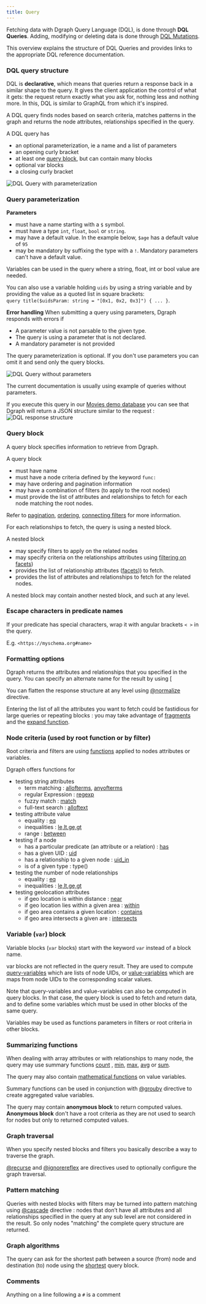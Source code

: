 ```yaml
---
title: Query
---
```


Fetching data with Dgraph Query Language (DQL), is done through **DQL Queries**.
Adding, modifying or deleting data is done through
[DQL Mutations](./dql-mutation).

This overview explains the structure of DQL Queries and provides links to the
appropriate DQL reference documentation.

### DQL query structure

DQL is **declarative**, which means that queries return a response back in a
similar shape to the query. It gives the client application the control of what
it gets: the request return exactly what you ask for, nothing less and nothing
more. In this, DQL is similar to GraphQL from which it's inspired.

A DQL query finds nodes based on search criteria, matches patterns in the graph
and returns the node attributes, relationships specified in the query.

A DQL query has

- an optional parameterization, ie a name and a list of parameters
- an opening curly bracket
- at least one [query block](./#query-block), but can contain many blocks
- optional var blocks
- a closing curly bracket

![DQL Query with parameterization](/images/dql-syntax/query-syntax-1.png)

### Query parameterization

**Parameters**

- must have a name starting with a `$` symbol.
- must have a type `int`, `float`, `bool` or `string`.
- may have a default value. In the example below, `$age` has a default value of
  `95`
- may be mandatory by suffixing the type with a `!`. Mandatory parameters can't
  have a default value.

Variables can be used in the query where a string, float, int or bool value are
needed.

You can also use a variable holding `uids` by using a string variable and by
providing the value as a quoted list in square brackets:  
`query title($uidsParam: string = "[0x1, 0x2, 0x3]") { ... }`.

**Error handling** When submitting a query using parameters, Dgraph responds
with errors if

- A parameter value is not parsable to the given type.
- The query is using a parameter that is not declared.
- A mandatory parameter is not provided

The query parameterization is optional. If you don't use parameters you can omit
it and send only the query blocks.

![DQL Query without parameters](/images/dql-syntax/query-syntax-2.png)

<Note>
  The current documentation is usually using example of queries without
  parameters.
</Note>

If you execute this query in our [Movies demo database](./graphql-fundamentals)
you can see that Dgraph will return a JSON structure similar to the request :
![DQL response structure](/images/dql-syntax/query-syntax-3.png)

### Query block

A query block specifies information to retrieve from Dgraph.

A query block

- must have name
- must have a node criteria defined by the keyword `func:`
- may have ordering and pagination information
- may have a combination of filters (to apply to the root nodes)
- must provide the list of attributes and relationships to fetch for each node
  matching the root nodes.

Refer to [pagination](./pagination), [ordering](./sorting),
[connecting filters](./connecting-filters) for more information.

For each relationships to fetch, the query is using a nested block.

A nested block

- may specify filters to apply on the related nodes
- may specify criteria on the relationships attributes using
  [filtering on facets](./query-language/facets.md#filtering-on-facets))
- provides the list of relationship attributes
  ([facets](/query-language/facets))) to fetch.
- provides the list of attributes and relationships to fetch for the related
  nodes.

A nested block may contain another nested block, and such at any level.

### Escape characters in predicate names

If your predicate has special characters, wrap it with angular brackets `< >` in
the query.

E.g. `<https://myschema.org#name>  `

### Formatting options

Dgraph returns the attributes and relationships that you specified in the query.
You can specify an alternate name for the result by using [

You can flatten the response structure at any level using
[@normalize](/query-language/normalize-directive) directive.

Entering the list of all the attributes you want to fetch could be fastidious
for large queries or repeating blocks : you may take advantage of
[fragments](./query-language/fragments) and the
[expand function](./query-language/expand-predicates).

### Node criteria (used by root function or by filter)

Root criteria and filters are using [functions](./functions) applied to nodes
attributes or variables.

Dgraph offers functions for

- testing string attributes
  - term matching : [allofterms](./functions.md#allofterms),
    [anyofterms](./functions.md#anyofterms)
  - regular Expression : [regexp](./functions.md#regular-expressions)
  - fuzzy match : [match](./functions.md#fuzzy-matching)
  - full-text search : [alloftext](./functions.md#full-text-search)
- testing attribute value
  - equality : [eq](./functions.md#equal-to)
  - inequalities :
    [le,lt,ge,gt](./functions.md#less-than-less-than-or-equal-to-greater-than-and-greater-than-or-equal-to)
  - range : [between](./functions.md#between)
- testing if a node
  - has a particular predicate (an attribute or a relation) :
    [has](./functions.md#has)
  - has a given UID : [uid](./functions.md#uid)
  - has a relationship to a given node : [uid_in](./functions.md#uid_in)
  - is of a given type : type()
- testing the number of node relationships
  - equality : [eq](./functions.md#equal-to)
  - inequalities :
    [le,lt,ge,gt](./functions.md#less-than-less-than-or-equal-to-greater-than-and-greater-than-or-equal-to)
- testing geolocation attributes
  - if geo location is within distance : [near](./functions.md#near)
  - if geo location lies within a given area : [within](./functions.md#within)
  - if geo area contains a given location : [contains](./functions.md#contains)
  - if geo area intersects a given are : [intersects](./functions.md#intersects)

### Variable (`var`) block

Variable blocks (`var` blocks) start with the keyword `var` instead of a block
name.

var blocks are not reflected in the query result. They are used to compute
[query-variables](./query-variables) which are lists of node UIDs, or
[value-variables](./value-variables) which are maps from node UIDs to the
corresponding scalar values.

Note that query-variables and value-variables can also be computed in query
blocks. In that case, the query block is used to fetch and return data, and to
define some variables which must be used in other blocks of the same query.

Variables may be used as functions parameters in filters or root criteria in
other blocks.

### Summarizing functions

When dealing with array attributes or with relationships to many node, the query
may use summary functions [count](./query-language/count) ,
[min](./query-language/aggregation.md#min),
[max](./query-language/aggregation.md#max),
[avg](./query-language/aggregation.md#sum-and-avg) or
[sum](./query-language/aggregation.md#sum-and-avg).

The query may also contain
[mathematical functions](./query-language/math-on-value-variables) on value
variables.

Summary functions can be used in conjunction with
[@grouby](./query-language/groupby) directive to create aggregated value
variables.

The query may contain **anonymous block** to return computed values. **Anonymous
block** don't have a root criteria as they are not used to search for nodes but
only to returned computed values.

### Graph traversal

When you specify nested blocks and filters you basically describe a way to
traverse the graph.

[@recurse](./query-language/recurse-query) and
[@ignorereflex](./query-language/ignorereflex-directive) are directives used to
optionally configure the graph traversal.

### Pattern matching

Queries with nested blocks with filters may be turned into pattern matching
using [@cascade](./query-language/cascade-directive) directive : nodes that
don’t have all attributes and all relationships specified in the query at any
sub level are not considered in the result. So only nodes "matching" the
complete query structure are returned.

### Graph algorithms

The query can ask for the shortest path between a source (from) node and
destination (to) node using the
[shortest](./query-language/kshortest-path-queries) query block.

### Comments

Anything on a line following a `#` is a comment
